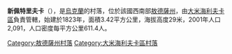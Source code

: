 {{expand|time=2016-09-03T01:49:42+00:00}}
{{unreferenced|time=2016-09-03T01:49:42+00:00}}
{{coord|47|2|6|N|29|53|17|E|scale:30000|display=title}}

'''新佩特里夫卡'''（{{lang-uk|Новопетрівка}}），是[[烏克蘭|烏克蘭]]的村落，位於該國西南部[[敖德薩州|敖德薩州]]，由[[大米海利夫卡區|大米海利夫卡區]]負責管轄，始建於1823年，面積3.42平方公里，海拔高度29米，2001年人口2,091，人口密度每平方公里611.4人。

{{DEFAULTSORT:Новопетрівка}}
[[Category:敖德薩州村落|Category:敖德薩州村落]]
[[Category:大米海利夫卡區村落|Category:大米海利夫卡區村落]]


{{Odessa-geo-stub}}